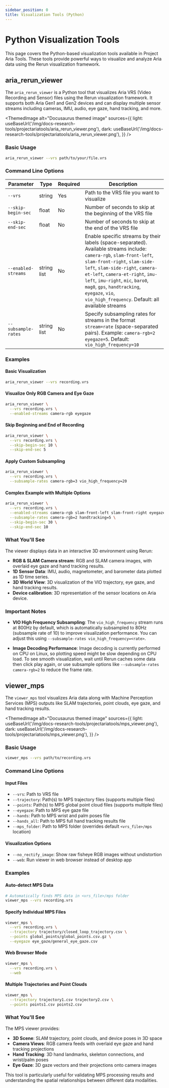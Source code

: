 ```yaml
---
sidebar_position: 0
title: Visualization Tools (Python)
---
```



# Python Visualization Tools

This page covers the Python-based visualization tools available in Project Aria Tools. These tools provide powerful ways to visualize and analyze Aria data using the Rerun visualization framework.

## aria_rerun_viewer

The `aria_rerun_viewer` is a Python tool that visualizes Aria VRS (Video Recording and Sensor) files using the Rerun visualization framework. It supports both Aria Gen1 and Gen2 devices and can display multiple sensor streams including cameras, IMU, audio, eye gaze, hand tracking, and more.

<ThemedImage
  alt="Docusaurus themed image"
  sources={{
    light: useBaseUrl('/img/docs-research-tools/projectariatools/aria_rerun_viewer.png'),
    dark: useBaseUrl('/img/docs-research-tools/projectariatools/aria_rerun_viewer.png'),
  }}
/>

### Basic Usage

```bash
aria_rerun_viewer --vrs path/to/your/file.vrs
```

### Command Line Options

| Parameter | Type | Required | Description |
|-----------|------|----------|-------------|
| `--vrs` | string | Yes | Path to the VRS file you want to visualize |
| `--skip-begin-sec` | float | No | Number of seconds to skip at the beginning of the VRS file |
| `--skip-end-sec` | float | No | Number of seconds to skip at the end of the VRS file |
| `--enabled-streams` | string list | No | Enable specific streams by their labels (space-separated). Available streams include: `camera-rgb`, `slam-front-left`, `slam-front-right`, `slam-side-left`, `slam-side-right`, `camera-et-left`, `camera-et-right`, `imu-left`, `imu-right`, `mic`, `baro0`, `mag0`, `gps`, `handtracking`, `eyegaze`, `vio`, `vio_high_frequency`. Default: all available streams |
| `--subsample-rates` | string list | No | Specify subsampling rates for streams in the format `stream=rate` (space-separated pairs). Example: `camera-rgb=2 eyegaze=5`. Default: `vio_high_frequency=10` |

### Examples

#### Basic Visualization
```bash
aria_rerun_viewer --vrs recording.vrs
```

#### Visualize Only RGB Camera and Eye Gaze
```bash
aria_rerun_viewer \
  --vrs recording.vrs \
  --enabled-streams camera-rgb eyegaze
```

#### Skip Beginning and End of Recording
```bash
aria_rerun_viewer \
  --vrs recording.vrs \
  --skip-begin-sec 10 \
  --skip-end-sec 5
```

#### Apply Custom Subsampling
```bash
aria_rerun_viewer \
  --vrs recording.vrs \
  --subsample-rates camera-rgb=3 vio_high_frequency=20
```

#### Complex Example with Multiple Options
```bash
aria_rerun_viewer \
  --vrs recording.vrs \
  --enabled-streams camera-rgb slam-front-left slam-front-right eyegaze handtracking \
  --subsample-rates camera-rgb=2 handtracking=5 \
  --skip-begin-sec 30 \
  --skip-end-sec 10
```

### What You'll See

The viewer displays data in an interactive 3D environment using Rerun:
- **RGB & SLAM Camera stream**: RGB and SLAM camera images, with overlaid eye gaze and hand tracking results.
- **1D Sensor Data**: IMU, audio, magnetometer, and barometer data plotted as 1D time series.
- **3D World View**: 3D visualization of the VIO trajectory, eye gaze, and hand tracking results.
- **Device calibration**: 3D representation of the sensor locations on Aria device.

### Important Notes

- **VIO High Frequency Subsampling**: The `vio_high_frequency` stream runs at 800Hz by default, which is automatically subsampled to 80Hz (subsample rate of 10) to improve visualization performance. You can adjust this using `--subsample-rates vio_high_frequency=<rate>`.

- **Image Decoding Performance**: Image decoding is currently performed on CPU on Linux, so plotting speed might be slow depending on CPU load. To see smooth visualization, wait until Rerun caches some data then click play again, or use subsample options like `--subsample-rates camera-rgb=2` to reduce the frame rate.

## viewer_mps

The `viewer_mps` tool visualizes Aria data along with Machine Perception Services (MPS) outputs like SLAM trajectories, point clouds, eye gaze, and hand tracking results.

<ThemedImage
  alt="Docusaurus themed image"
  sources={{
    light: useBaseUrl('/img/docs-research-tools/projectariatools/mps_viewer.png'),
    dark: useBaseUrl('/img/docs-research-tools/projectariatools/mps_viewer.png'),
  }}
/>

### Basic Usage

```bash
viewer_mps --vrs path/to/recording.vrs
```

### Command Line Options

#### Input Files
- `--vrs`: Path to VRS file
- `--trajectory`: Path(s) to MPS trajectory files (supports multiple files)
- `--points`: Path(s) to MPS global point cloud files (supports multiple files)
- `--eyegaze`: Path to MPS eye gaze file
- `--hands`: Path to MPS wrist and palm poses file
- `--hands_all`: Path to MPS full hand tracking results file
- `--mps_folder`: Path to MPS folder (overrides default `<vrs_file>/mps` location)

#### Visualization Options
- `--no_rectify_image`: Show raw fisheye RGB images without undistortion
- `--web`: Run viewer in web browser instead of desktop app

### Examples

#### Auto-detect MPS Data
```bash
# Automatically finds MPS data in <vrs_file>/mps folder
viewer_mps --vrs recording.vrs
```

#### Specify Individual MPS Files
```bash
viewer_mps \
  --vrs recording.vrs \
  --trajectory trajectory/closed_loop_trajectory.csv \
  --points global_points/global_points.csv.gz \
  --eyegaze eye_gaze/general_eye_gaze.csv
```

#### Web Browser Mode
```bash
viewer_mps \
  --vrs recording.vrs \
  --web
```

#### Multiple Trajectories and Point Clouds
```bash
viewer_mps \
  --trajectory trajectory1.csv trajectory2.csv \
  --points points1.csv points2.csv
```

### What You'll See

The MPS viewer provides:

- **3D Scene**: SLAM trajectory, point clouds, and device poses in 3D space
- **Camera Views**: RGB camera feeds with overlaid eye gaze and hand tracking projections
- **Hand Tracking**: 3D hand landmarks, skeleton connections, and wrist/palm poses
- **Eye Gaze**: 3D gaze vectors and their projections onto camera images

This tool is particularly useful for validating MPS processing results and understanding the spatial relationships between different data modalities.
